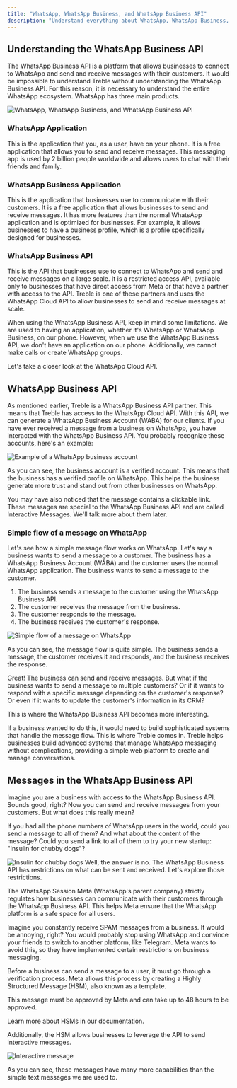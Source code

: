 ```yaml
---
title: "WhatsApp, WhatsApp Business, and WhatsApp Business API"
description: "Understand everything about WhatsApp, WhatsApp Business, and WhatsApp Business API"
---
```


## Understanding the WhatsApp Business API
The WhatsApp Business API is a platform that allows businesses to connect to WhatsApp and send and receive messages with their customers. It would be impossible to understand Treble without understanding the WhatsApp Business API. For this reason, it is necessary to understand the entire WhatsApp ecosystem. WhatsApp has three main products.

<img src="/images/plataformas.png" alt="WhatsApp, WhatsApp Business, and WhatsApp Business API" />

### WhatsApp Application
This is the application that you, as a user, have on your phone. It is a free application that allows you to send and receive messages. This messaging app is used by 2 billion people worldwide and allows users to chat with their friends and family.

### WhatsApp Business Application
This is the application that businesses use to communicate with their customers. It is a free application that allows businesses to send and receive messages. It has more features than the normal WhatsApp application and is optimized for businesses. For example, it allows businesses to have a business profile, which is a profile specifically designed for businesses.

### WhatsApp Business API
This is the API that businesses use to connect to WhatsApp and send and receive messages on a large scale. It is a restricted access API, available only to businesses that have direct access from Meta or that have a partner with access to the API. Treble is one of these partners and uses the WhatsApp Cloud API to allow businesses to send and receive messages at scale.

<Note>When using the WhatsApp Business API, keep in mind some limitations. We are used to having an application, whether it's WhatsApp or WhatsApp Business, on our phone. However, when we use the WhatsApp Business API, we don't have an application on our phone. Additionally, we cannot make calls or create WhatsApp groups.</Note>

Let's take a closer look at the WhatsApp Cloud API.

## WhatsApp Business API
As mentioned earlier, Treble is a WhatsApp Business API partner. This means that Treble has access to the WhatsApp Cloud API. With this API, we can generate a WhatsApp Business Account (WABA) for our clients. If you have ever received a message from a business on WhatsApp, you have interacted with the WhatsApp Business API. You probably recognize these accounts, here's an example:

<img src="/images/ejemplo-wa.png" alt="Example of a WhatsApp business account" />

As you can see, the business account is a verified account. This means that the business has a verified profile on WhatsApp. This helps the business generate more trust and stand out from other businesses on WhatsApp.

You may have also noticed that the message contains a clickable link. These messages are special to the WhatsApp Business API and are called Interactive Messages. We'll talk more about them later.

### Simple flow of a message on WhatsApp
Let's see how a simple message flow works on WhatsApp. Let's say a business wants to send a message to a customer. The business has a WhatsApp Business Account (WABA) and the customer uses the normal WhatsApp application. The business wants to send a message to the customer.

1. The business sends a message to the customer using the WhatsApp Business API.
2. The customer receives the message from the business.
3. The customer responds to the message.
4. The business receives the customer's response.

<img src="/images/flujo.png" alt="Simple flow of a message on WhatsApp" />

As you can see, the message flow is quite simple. The business sends a message, the customer receives it and responds, and the business receives the response.

Great! The business can send and receive messages. But what if the business wants to send a message to multiple customers? Or if it wants to respond with a specific message depending on the customer's response? Or even if it wants to update the customer's information in its CRM?

This is where the WhatsApp Business API becomes more interesting.

If a business wanted to do this, it would need to build sophisticated systems that handle the message flow. This is where Treble comes in. Treble helps businesses build advanced systems that manage WhatsApp messaging without complications, providing a simple web platform to create and manage conversations.

## Messages in the WhatsApp Business API
Imagine you are a business with access to the WhatsApp Business API. Sounds good, right? Now you can send and receive messages from your customers. But what does this really mean?

If you had all the phone numbers of WhatsApp users in the world, could you send a message to all of them? And what about the content of the message? Could you send a link to all of them to try your new startup: "Insulin for chubby dogs"?

<img src="/images/perritos-gordos.png" alt="Insulin for chubby dogs" />
Well, the answer is no. The WhatsApp Business API has restrictions on what can be sent and received. Let's explore those restrictions.

The WhatsApp Session
Meta (WhatsApp's parent company) strictly regulates how businesses can communicate with their customers through the WhatsApp Business API. This helps Meta ensure that the WhatsApp platform is a safe space for all users.

Imagine you constantly receive SPAM messages from a business. It would be annoying, right? You would probably stop using WhatsApp and convince your friends to switch to another platform, like Telegram. Meta wants to avoid this, so they have implemented certain restrictions on business messaging.

Before a business can send a message to a user, it must go through a verification process. Meta allows this process by creating a Highly Structured Message (HSM), also known as a template.

This message must be approved by Meta and can take up to 48 hours to be approved.

<CardGroup cols={1}>
    <Card 
        title="What is an HSM?"
        icon="square-h"
        href="/en/docs/meta/hsm-templates"
    >
        Learn more about HSMs in our documentation.
    </Card>
</CardGroup>

Additionally, the HSM allows businesses to leverage the API to send interactive messages.

<img src="/images/sesion-whatsapp.png" alt="Interactive message" />

As you can see, these messages have many more capabilities than the simple text messages we are used to. 